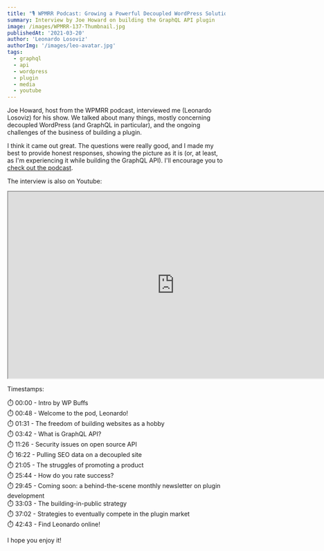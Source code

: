 ```yaml
---
title: "🎙 WPMRR Podcast: Growing a Powerful Decoupled WordPress Solution"
summary: Interview by Joe Howard on building the GraphQL API plugin
image: /images/WPMRR-137-Thumbnail.jpg
publishedAt: '2021-03-20'
author: 'Leonardo Losoviz'
authorImg: '/images/leo-avatar.jpg'
tags:
  - graphql
  - api
  - wordpress
  - plugin
  - media
  - youtube
---
```


Joe Howard, host from the WPMRR podcast, interviewed me (Leonardo Losoviz) for his show. We talked about many things, mostly concerning decoupled WordPress (and GraphQL in particular), and the ongoing challenges of the business of building a plugin.

I think it came out great. The questions were really good, and I made my best to provide honest responses, showing the picture as it is (or, at least, as I'm experiencing it while building the GraphQL API). I'll encourage you to [check out the podcast](https://wpmrr.com/podcast/leonardo-losoviz-graphql-api/).

The interview is also on Youtube:

<div className="aspect-video">
  <iframe
    className="w-full h-full"
    src="https://www.youtube.com/embed/0Ob_iAxUXHY?start=48"
    title="15 things (you didn’t know) you can do with GraphQL in WordPress"
    width="768"
    height="432"
    allow="accelerometer; autoplay; clipboard-write; encrypted-media; gyroscope; picture-in-picture; web-share"
    allowFullScreen
  >
  </iframe>
</div>

Timestamps:

⏱️ 00:00 -​ Intro by WP Buffs<br/>
⏱️ 00:48 -​ Welcome to the pod, Leonardo!<br/>
⏱️ 01:31 -​ The freedom of building websites as a hobby<br/>
⏱️ 03:42 -​ What is GraphQL API?<br/>
⏱️ 11:26 -​ Security issues on open source API<br/>
⏱️ 16:22 -​ Pulling SEO data on a decoupled site<br/>
⏱️ 21:05 -​ The struggles of promoting a product<br/>
⏱️ 25:44 -​ How do you rate success?<br/>
⏱️ 29:45 -​ Coming soon: a behind-the-scene monthly newsletter on plugin development<br/>
⏱️ 33:03 -​ The building-in-public strategy<br/>
⏱️ 37:02 -​ Strategies to eventually compete in the plugin market<br/>
⏱️ 42:43 -​ Find Leonardo online!

I hope you enjoy it!